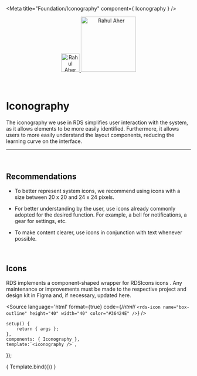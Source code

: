 
<Meta title="Foundation/Iconography" component={ Iconography } />

<div align="center" style={{display: 'flex'}}>
    <a href="https://rahulaher.netlify.app">
        <img src="../../../img/logo/glyph-black-colored.svg" alt="Rahul Aher logo" width="50" />
        <img src="../../../img/logo/word-black-colored.svg" alt="Rahul Aher" width="150" />
    </a>
</div>

<br />
<br />

# Iconography

The iconography we use in RDS simplifies user interaction with the system, 
as it allows elements to be more easily identified. Furthermore, it allows 
users to more easily understand the layout components, reducing the learning curve on the interface.

<hr />
<br />

## Recommendations

- To better represent system icons, we recommend using icons with a size between 
20 x 20 and 24 x 24 pixels.

- For better understanding by the user, use icons already commonly adopted for the 
desired function. For example, a bell for notifications, a gear for settings, etc.

- To make content clearer, use icons in conjunction with text whenever possible.

<br />

## Icons

RDS implements a component-shaped wrapper for RDSIcons icons . Any maintenance 
or improvements must be made to the respective project and design kit in Figma and, 
if necessary, updated here.

<Source
  language='html'
  format={true}
  code={/*html*/ `
<rds-icon
	name="box-outline"
	height="40"
	width="40"
	color="#36424E"
/>
  `}
/>

	setup() {
		return { args };
	},
	components: { Iconography },
	template:`<iconography />`,
});

<Story name="Iconography">
	{ Template.bind({}) }
</Story>